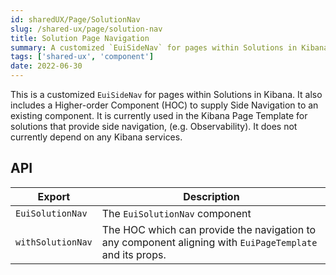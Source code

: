 ```yaml
---
id: sharedUX/Page/SolutionNav
slug: /shared-ux/page/solution-nav
title: Solution Page Navigation
summary: A customized `EuiSideNav` for pages within Solutions in Kibana.
tags: ['shared-ux', 'component']
date: 2022-06-30
---
```


This is a customized `EuiSideNav` for pages within Solutions in Kibana.  It also includes a Higher-order Component (HOC) to supply Side Navigation to an existing component.  It is currently used in the Kibana Page Template for solutions that provide side navigation, (e.g. Observability).  It does not currently depend on any Kibana services.

## API

| Export | Description |
|---|---|
| `EuiSolutionNav` | The `EuiSolutionNav` component |
| `withSolutionNav` | The HOC which can provide the navigation to any component aligning with `EuiPageTemplate` and its props. |